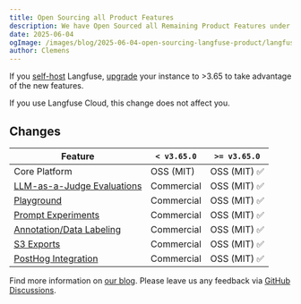```yaml
---
title: Open Sourcing all Product Features
description: We have Open Sourced all Remaining Product Features under the MIT License
date: 2025-06-04
ogImage: /images/blog/2025-06-04-open-sourcing-langfuse-product/langfuse-open-source-og.png
author: Clemens
---
```



<ChangelogHeader />

If you [self-host](/self-hosting) Langfuse, [upgrade](/self-hosting/upgrade) your instance to >3.65 to take advantage of the new features.

If you use Langfuse Cloud, this change does not affect you.

## Changes

| Feature                                                      | `< v3.65.0` | `>= v3.65.0` |
| ------------------------------------------------------------ | ----------- | ------------ |
| Core Platform                                                | OSS (MIT)   | OSS (MIT) ✅ |
| [LLM-as-a-Judge Evaluations](/docs/scores/model-based-evals) | Commercial  | OSS (MIT) ✅ |
| [Playground](/docs/playground)                               | Commercial  | OSS (MIT) ✅ |
| [Prompt Experiments](/docs/datasets/prompt-experiments)      | Commercial  | OSS (MIT) ✅ |
| [Annotation/Data Labeling](/docs/scores/annotation)          | Commercial  | OSS (MIT) ✅ |
| [S3 Exports](/self-hosting/infrastructure/blobstorage)       | Commercial  | OSS (MIT) ✅ |
| [PostHog Integration](/integrations/analytics/posthog)       | Commercial  | OSS (MIT) ✅ |

Find more information on [our blog](/blog/2025-06-04-open-sourcing-langfuse-product). Please leave us any feedback via [GitHub Discussions](/ideas).
